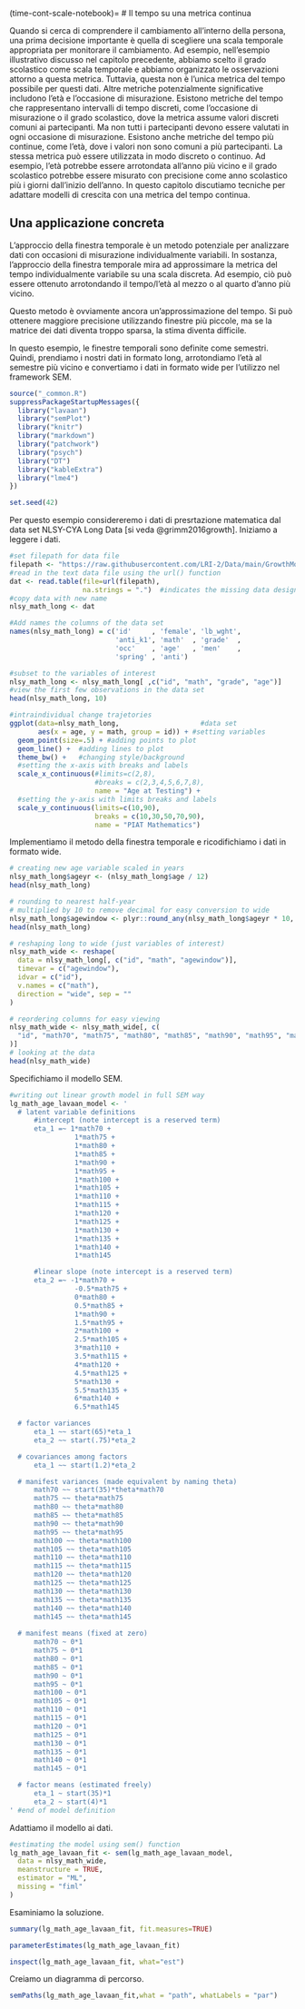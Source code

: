(time-cont-scale-notebook)=
# Il tempo su una metrica continua

Quando si cerca di comprendere il cambiamento all’interno della persona, una prima decisione importante è quella di scegliere una scala temporale appropriata per monitorare il cambiamento. Ad esempio, nell’esempio illustrativo discusso nel capitolo precedente, abbiamo scelto il grado scolastico come scala temporale e abbiamo organizzato le osservazioni attorno a questa metrica. Tuttavia, questa non è l’unica metrica del tempo possibile per questi dati. Altre metriche potenzialmente significative includono l’età e l’occasione di misurazione. Esistono metriche del tempo che rappresentano intervalli di tempo discreti, come l’occasione di misurazione o il grado scolastico, dove la metrica assume valori discreti comuni ai partecipanti. Ma non tutti i partecipanti devono essere valutati in ogni occasione di misurazione. Esistono anche metriche del tempo più continue, come l’età, dove i valori non sono comuni a più partecipanti. La stessa metrica può essere utilizzata in modo discreto o continuo. Ad esempio, l’età potrebbe essere arrotondata all’anno più vicino e il grado scolastico potrebbe essere misurato con precisione come anno scolastico più i giorni dall’inizio dell’anno. In questo capitolo discutiamo tecniche per adattare modelli di crescita con una metrica del tempo continua.

## Una applicazione concreta

L’approccio della finestra temporale è un metodo potenziale per analizzare dati con occasioni di misurazione individualmente variabili. In sostanza, l’approccio della finestra temporale mira ad approssimare la metrica del tempo individualmente variabile su una scala discreta. Ad esempio, ciò può essere ottenuto arrotondando il tempo/l’età al mezzo o al quarto d’anno più vicino.

Questo metodo è ovviamente ancora un’approssimazione del tempo. Si può ottenere maggiore precisione utilizzando finestre più piccole, ma se la matrice dei dati diventa troppo sparsa, la stima diventa difficile.

In questo esempio, le finestre temporali sono definite come semestri. Quindi, prendiamo i nostri dati in formato long, arrotondiamo l’età al semestre più vicino e convertiamo i dati in formato wide per l’utilizzo nel framework SEM.

```r
source("_common.R")
suppressPackageStartupMessages({
  library("lavaan")
  library("semPlot")
  library("knitr")
  library("markdown")
  library("patchwork")
  library("psych")
  library("DT")
  library("kableExtra")
  library("lme4")
})

set.seed(42)
```

Per questo esempio considereremo i dati di presrtazione matematica dal data set NLSY-CYA Long Data [si veda @grimm2016growth]. Iniziamo a leggere i dati.

```r
#set filepath for data file
filepath <- "https://raw.githubusercontent.com/LRI-2/Data/main/GrowthModeling/nlsy_math_long_R.dat"
#read in the text data file using the url() function
dat <- read.table(file=url(filepath),
                  na.strings = ".")  #indicates the missing data designator
#copy data with new name 
nlsy_math_long <- dat  

#Add names the columns of the data set
names(nlsy_math_long) = c('id'     , 'female', 'lb_wght', 
                          'anti_k1', 'math'  , 'grade'  ,
                          'occ'    , 'age'   , 'men'    ,
                          'spring' , 'anti')

#subset to the variables of interest
nlsy_math_long <- nlsy_math_long[ ,c("id", "math", "grade", "age")]
#view the first few observations in the data set 
head(nlsy_math_long, 10)
```

```r
#intraindividual change trajetories
ggplot(data=nlsy_math_long,                    #data set
       aes(x = age, y = math, group = id)) + #setting variables
  geom_point(size=.5) + #adding points to plot
  geom_line() +  #adding lines to plot
  theme_bw() +   #changing style/background
  #setting the x-axis with breaks and labels
  scale_x_continuous(#limits=c(2,8),
                     #breaks = c(2,3,4,5,6,7,8), 
                     name = "Age at Testing") +    
  #setting the y-axis with limits breaks and labels
  scale_y_continuous(limits=c(10,90), 
                     breaks = c(10,30,50,70,90), 
                     name = "PIAT Mathematics")
```

 Implementiamo il metodo della finestra temporale e ricodifichiamo i dati in formato wide.

```r
# creating new age variable scaled in years
nlsy_math_long$ageyr <- (nlsy_math_long$age / 12)
head(nlsy_math_long)
```

```r
# rounding to nearest half-year
# multiplied by 10 to remove decimal for easy conversion to wide
nlsy_math_long$agewindow <- plyr::round_any(nlsy_math_long$ageyr * 10, 5)
head(nlsy_math_long)
```

```r
# reshaping long to wide (just variables of interest)
nlsy_math_wide <- reshape(
  data = nlsy_math_long[, c("id", "math", "agewindow")],
  timevar = c("agewindow"),
  idvar = c("id"),
  v.names = c("math"),
  direction = "wide", sep = ""
)

# reordering columns for easy viewing
nlsy_math_wide <- nlsy_math_wide[, c(
  "id", "math70", "math75", "math80", "math85", "math90", "math95", "math100", "math105", "math110", "math115", "math120", "math125", "math130", "math135", "math140", "math145"
)]
# looking at the data
head(nlsy_math_wide)
```

Specifichiamo il modello SEM.

```r
#writing out linear growth model in full SEM way 
lg_math_age_lavaan_model <- '
  # latent variable definitions
      #intercept (note intercept is a reserved term)
      eta_1 =~ 1*math70 +
                1*math75 +
                1*math80 +
                1*math85 +
                1*math90 +
                1*math95 +
                1*math100 +
                1*math105 +
                1*math110 +
                1*math115 +
                1*math120 +
                1*math125 +
                1*math130 +
                1*math135 +
                1*math140 +
                1*math145 

      #linear slope (note intercept is a reserved term)
      eta_2 =~ -1*math70 +
                -0.5*math75 +
                0*math80 +
                0.5*math85 +
                1*math90 +
                1.5*math95 +
                2*math100 +
                2.5*math105 +
                3*math110 +
                3.5*math115 +
                4*math120 +
                4.5*math125 +
                5*math130 +
                5.5*math135 +
                6*math140 +
                6.5*math145

  # factor variances
      eta_1 ~~ start(65)*eta_1
      eta_2 ~~ start(.75)*eta_2

  # covariances among factors 
      eta_1 ~~ start(1.2)*eta_2

  # manifest variances (made equivalent by naming theta)
      math70 ~~ start(35)*theta*math70
      math75 ~~ theta*math75
      math80 ~~ theta*math80
      math85 ~~ theta*math85
      math90 ~~ theta*math90
      math95 ~~ theta*math95
      math100 ~~ theta*math100
      math105 ~~ theta*math105
      math110 ~~ theta*math110
      math115 ~~ theta*math115
      math120 ~~ theta*math120
      math125 ~~ theta*math125
      math130 ~~ theta*math130
      math135 ~~ theta*math135
      math140 ~~ theta*math140
      math145 ~~ theta*math145
      
  # manifest means (fixed at zero)
      math70 ~ 0*1
      math75 ~ 0*1
      math80 ~ 0*1
      math85 ~ 0*1
      math90 ~ 0*1
      math95 ~ 0*1
      math100 ~ 0*1
      math105 ~ 0*1
      math110 ~ 0*1
      math115 ~ 0*1
      math120 ~ 0*1
      math125 ~ 0*1
      math130 ~ 0*1
      math135 ~ 0*1
      math140 ~ 0*1
      math145 ~ 0*1

  # factor means (estimated freely)
      eta_1 ~ start(35)*1
      eta_2 ~ start(4)*1
' #end of model definition
```

Adattiamo il modello ai dati.

```r
#estimating the model using sem() function
lg_math_age_lavaan_fit <- sem(lg_math_age_lavaan_model,
  data = nlsy_math_wide,
  meanstructure = TRUE,
  estimator = "ML",
  missing = "fiml"
)
```

Esaminiamo la soluzione.

```r
summary(lg_math_age_lavaan_fit, fit.measures=TRUE)
```

```r
parameterEstimates(lg_math_age_lavaan_fit)
```

```r
inspect(lg_math_age_lavaan_fit, what="est")
```

Creiamo un diagramma di percorso.

```r
semPaths(lg_math_age_lavaan_fit,what = "path", whatLabels = "par")
```

